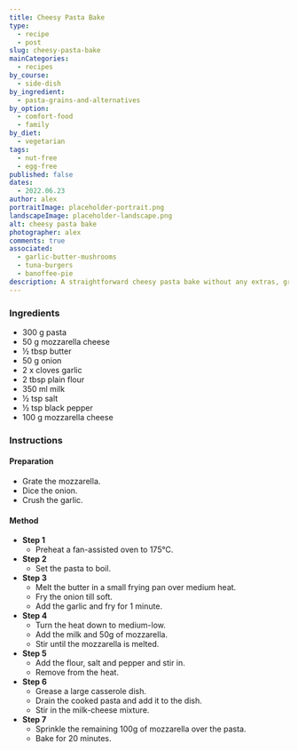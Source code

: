 ```yaml
---
title: Cheesy Pasta Bake
type:
  - recipe
  - post
slug: cheesy-pasta-bake
mainCategories: 
  - recipes
by_course:
  - side-dish
by_ingredient:
  - pasta-grains-and-alternatives
by_option:
  - comfort-food
  - family
by_diet:
  - vegetarian
tags:
  - nut-free
  - egg-free
published: false
dates:
  - 2022.06.23
author: alex
portraitImage: placeholder-portrait.png
landscapeImage: placeholder-landscape.png
alt: cheesy pasta bake
photographer: alex
comments: true
associated: 
  - garlic-butter-mushrooms
  - tuna-burgers
  - banoffee-pie
description: A straightforward cheesy pasta bake without any extras, great for a quick weeknight dinner for the family. My kids enjoy this pasta bake recipe even more than the fancier ones.
---
```


<Ingredients>

### Ingredients
    
  - 300 g pasta
  - 50 g mozzarella cheese
  - ½ tbsp butter
  - 50 g onion
  - 2 x cloves garlic
  - 2 tbsp plain flour
  - 350 ml milk
  - ½ tsp salt
  - ½ tsp black pepper
  - 100 g mozzarella cheese

</Ingredients>

<Instructions>

### Instructions

#### Preparation

  - Grate the mozzarella.
  - Dice the onion.
  - Crush the garlic.

#### Method

  - **Step 1**
    - Preheat a fan-assisted oven to 175°C.
  - **Step 2**
    - Set the pasta to boil.
  - **Step 3**
    - Melt the butter in a small frying pan over medium heat.
    - Fry the onion till soft.
    - Add the garlic and fry for 1 minute.
  - **Step 4**
    - Turn the heat down to medium-low.
    - Add the milk and 50g of mozzarella.
    - Stir until the mozzarella is melted.
  - **Step 5**
    - Add the flour, salt and pepper and stir in.
    - Remove from the heat.
  - **Step 6**
    - Grease a large casserole dish.
    - Drain the cooked pasta and add it to the dish.
    - Stir in the milk-cheese mixture.
  - **Step 7**
    - Sprinkle the remaining 100g of mozzarella over the pasta.
    - Bake for 20 minutes.

</Instructions>